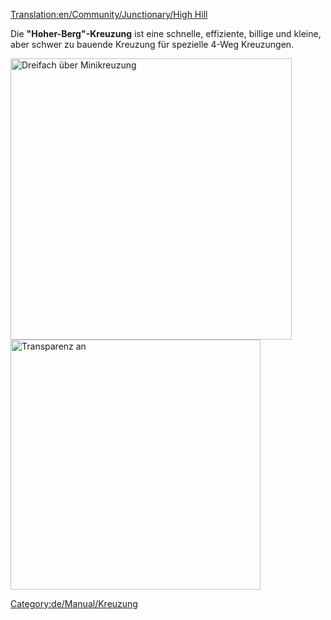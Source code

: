 [[Translation:en/Community/Junctionary/High Hill]]

{{de/Community/Junctionary/Kreuzungsmenü}}

Die '''"Hoher-Berg"-Kreuzung''' ist eine schnelle, effiziente, billige und kleine, aber schwer zu bauende Kreuzung für spezielle 4-Weg Kreuzungen.

[[File:en/Community/Junctionary/HighHill.png|none|thumb|450px|Dreifach über Minikreuzung]]
[[File:en/Community/Junctionary/HighHillX.png|none|thumb|400px|Transparenz an]]
{{de/Community/Junctionary/Kreuzungskriterien|Teuer|3|1|1|1|1|0|1|1|0|0|1|||
*Viele Züge gleichzeitig
*Spezielle Richtungen
*Klein (10x12) 
*Vier Etagen (sechs Tunnel auf drei Etagen und zwei Brücken auf der obersten Etage)
*Keine bzw. kaum scharfe Kurven (siehe improvisierte Version für Hochgeschwindigkeit)
*Keine Staus möglich
*Keine Ein- und Ausfahrten
*Einfache und doppelte Spuren möglich. Deswegen wurden keine Ein- und Ausfahrten benutzt.
}}

[[Category:de/Manual/Kreuzung]]